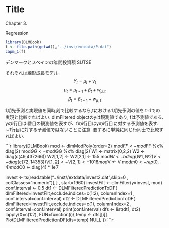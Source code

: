 Title
========================================================

Chapter 3.

Regression

```r
library(DLMBook)
f <- file.path(getwd(),"../inst/extdata/P.dat")
capm_1(f)
```

デンマークとスペインの年間投資額
SUTSE

それぞれは線形成長モデル
$$Y_t = \mu_t + v_t $$
$$\mu_t = \mu_{t-1} + \beta_{t} + w_{\mu , t} $$ 
$$\beta_t = \beta_{t-1} + w_{\beta , t} $$

1期先予測と実現値を同時刻で比較するなら,tにおける1期先予測の値を
t+1での実現と比較すればよい.
dlmFiltered objectのyは観測値であり, fは予測値である.
yのi行目はi番目の観測値を表すが、fのi行目はyのi行目に対する予測値を表す.
i+1行目に対する予測値ではないことに注意.
要するに単純に同じ行同士で比較すればよい.

```r
library(DLMBook)
mod <- dlmModPoly(order=2)
mod$FF <- mod$FF %x% diag(2)
mod$GG <- mod$GG %x% diag(2)
W1 <- matrix(0,2,2)
W2 <- diag(c(49,437266))
W2[1,2] <- W2[2,1] <- 155
mod$W <- bdiag(W1, W2)
V <- diag(c(72,14353))
V[1,2] <- V[2,1] <- 1018
mod$V <- V
mod$m0 <- rep(0,4)
mod$C0 <- diag(4) * 1e7

invest <- ts(read.table("../inst//extdata/invest2.dat",skip=0
                        , colClasses="numeric")[,]
             , start=1960)
investFilt <- dlmFilter(y=invest, mod)
conf.interval <- 0.5
dt1 <- DLMFilteredPredictionToDF(
  dlmFiltered=investFilt,exclude.indices=c(1:2), columnIndex=1
  , conf.interval=conf.interval)
dt2 <- DLMFilteredPredictionToDF(
  dlmFiltered=investFilt,exclude.indices=c(1), columnIndex=2
  , conf.interval=conf.interval)
print(conf.interval)
dfs <- list(dt1, dt2)
lapply(X=c(1:2), FUN=function(i){
  temp <- dfs[[i]]
  PlotDLMFilteredPredictionDF(dfs=temp)
  NULL
  })
```r
